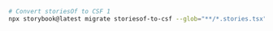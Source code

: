```sh
# Convert storiesOf to CSF 1
npx storybook@latest migrate storiesof-to-csf --glob="**/*.stories.tsx" --parser=tsx
```
